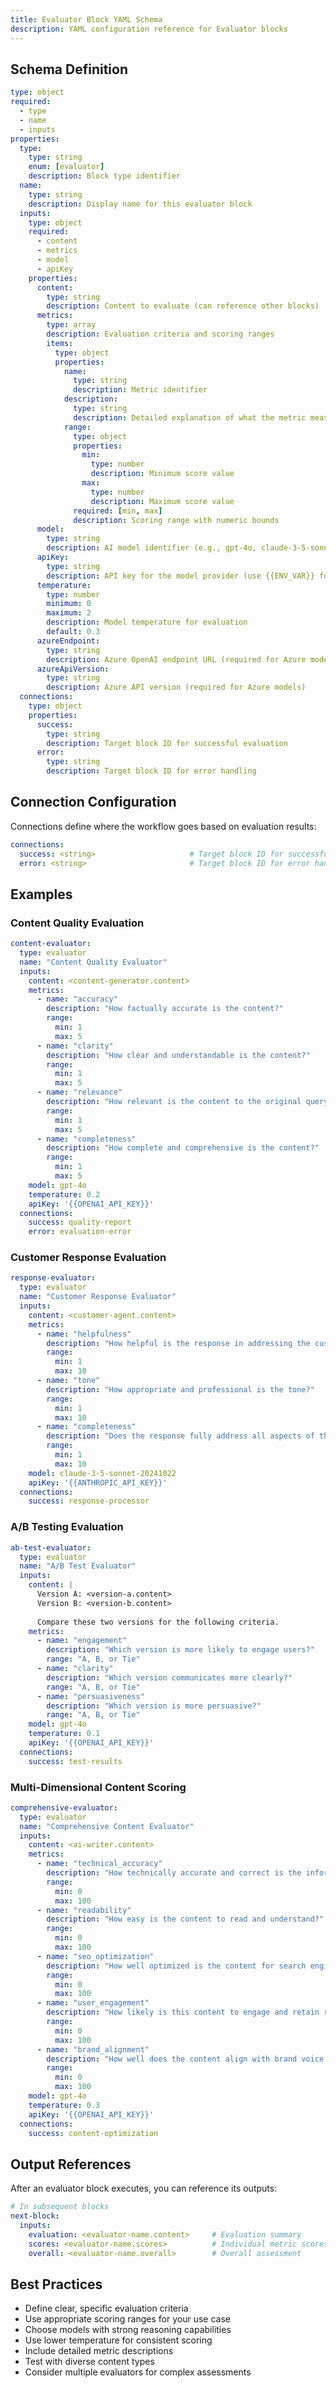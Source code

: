 ```yaml
---
title: Evaluator Block YAML Schema
description: YAML configuration reference for Evaluator blocks
---
```


## Schema Definition

```yaml
type: object
required:
  - type
  - name
  - inputs
properties:
  type:
    type: string
    enum: [evaluator]
    description: Block type identifier
  name:
    type: string
    description: Display name for this evaluator block
  inputs:
    type: object
    required:
      - content
      - metrics
      - model
      - apiKey
    properties:
      content:
        type: string
        description: Content to evaluate (can reference other blocks)
      metrics:
        type: array
        description: Evaluation criteria and scoring ranges
        items:
          type: object
          properties:
            name:
              type: string
              description: Metric identifier
            description:
              type: string
              description: Detailed explanation of what the metric measures
            range:
              type: object
              properties:
                min:
                  type: number
                  description: Minimum score value
                max:
                  type: number
                  description: Maximum score value
              required: [min, max]
              description: Scoring range with numeric bounds
      model:
        type: string
        description: AI model identifier (e.g., gpt-4o, claude-3-5-sonnet-20241022)
      apiKey:
        type: string
        description: API key for the model provider (use {{ENV_VAR}} format)
      temperature:
        type: number
        minimum: 0
        maximum: 2
        description: Model temperature for evaluation
        default: 0.3
      azureEndpoint:
        type: string
        description: Azure OpenAI endpoint URL (required for Azure models)
      azureApiVersion:
        type: string
        description: Azure API version (required for Azure models)
  connections:
    type: object
    properties:
      success:
        type: string
        description: Target block ID for successful evaluation
      error:
        type: string
        description: Target block ID for error handling
```

## Connection Configuration

Connections define where the workflow goes based on evaluation results:

```yaml
connections:
  success: <string>                     # Target block ID for successful evaluation
  error: <string>                       # Target block ID for error handling (optional)
```

## Examples

### Content Quality Evaluation

```yaml
content-evaluator:
  type: evaluator
  name: "Content Quality Evaluator"
  inputs:
    content: <content-generator.content>
    metrics:
      - name: "accuracy"
        description: "How factually accurate is the content?"
        range:
          min: 1
          max: 5
      - name: "clarity"
        description: "How clear and understandable is the content?"
        range:
          min: 1
          max: 5
      - name: "relevance"
        description: "How relevant is the content to the original query?"
        range:
          min: 1
          max: 5
      - name: "completeness"
        description: "How complete and comprehensive is the content?"
        range:
          min: 1
          max: 5
    model: gpt-4o
    temperature: 0.2
    apiKey: '{{OPENAI_API_KEY}}'
  connections:
    success: quality-report
    error: evaluation-error
```

### Customer Response Evaluation

```yaml
response-evaluator:
  type: evaluator
  name: "Customer Response Evaluator"
  inputs:
    content: <customer-agent.content>
    metrics:
      - name: "helpfulness"
        description: "How helpful is the response in addressing the customer's needs?"
        range:
          min: 1
          max: 10
      - name: "tone"
        description: "How appropriate and professional is the tone?"
        range:
          min: 1
          max: 10
      - name: "completeness"
        description: "Does the response fully address all aspects of the inquiry?"
        range:
          min: 1
          max: 10
    model: claude-3-5-sonnet-20241022
    apiKey: '{{ANTHROPIC_API_KEY}}'
  connections:
    success: response-processor
```

### A/B Testing Evaluation

```yaml
ab-test-evaluator:
  type: evaluator
  name: "A/B Test Evaluator"
  inputs:
    content: |
      Version A: <version-a.content>
      Version B: <version-b.content>
      
      Compare these two versions for the following criteria.
    metrics:
      - name: "engagement"
        description: "Which version is more likely to engage users?"
        range: "A, B, or Tie"
      - name: "clarity"
        description: "Which version communicates more clearly?"
        range: "A, B, or Tie"
      - name: "persuasiveness"
        description: "Which version is more persuasive?"
        range: "A, B, or Tie"
    model: gpt-4o
    temperature: 0.1
    apiKey: '{{OPENAI_API_KEY}}'
  connections:
    success: test-results
```

### Multi-Dimensional Content Scoring

```yaml
comprehensive-evaluator:
  type: evaluator
  name: "Comprehensive Content Evaluator"
  inputs:
    content: <ai-writer.content>
    metrics:
      - name: "technical_accuracy"
        description: "How technically accurate and correct is the information?"
        range:
          min: 0
          max: 100
      - name: "readability"
        description: "How easy is the content to read and understand?"
        range:
          min: 0
          max: 100
      - name: "seo_optimization"
        description: "How well optimized is the content for search engines?"
        range:
          min: 0
          max: 100
      - name: "user_engagement"
        description: "How likely is this content to engage and retain readers?"
        range:
          min: 0
          max: 100
      - name: "brand_alignment"
        description: "How well does the content align with brand voice and values?"
        range:
          min: 0
          max: 100
    model: gpt-4o
    temperature: 0.3
    apiKey: '{{OPENAI_API_KEY}}'
  connections:
    success: content-optimization
```

## Output References

After an evaluator block executes, you can reference its outputs:

```yaml
# In subsequent blocks
next-block:
  inputs:
    evaluation: <evaluator-name.content>     # Evaluation summary
    scores: <evaluator-name.scores>          # Individual metric scores
    overall: <evaluator-name.overall>        # Overall assessment
```

## Best Practices

- Define clear, specific evaluation criteria
- Use appropriate scoring ranges for your use case
- Choose models with strong reasoning capabilities
- Use lower temperature for consistent scoring
- Include detailed metric descriptions
- Test with diverse content types
- Consider multiple evaluators for complex assessments 